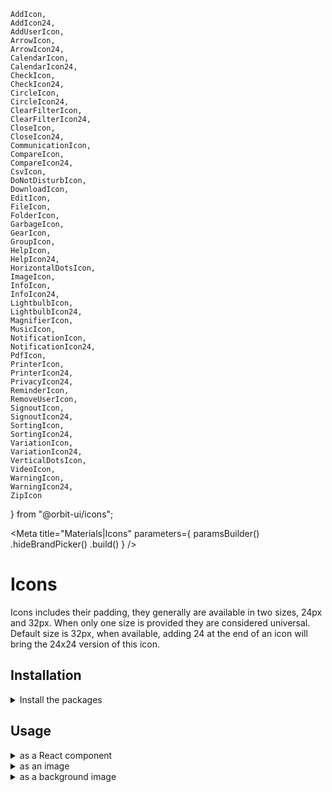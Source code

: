     AddIcon,
    AddIcon24,
    AddUserIcon,
    ArrowIcon,
    ArrowIcon24,
    CalendarIcon,
    CalendarIcon24,
    CheckIcon,
    CheckIcon24,
    CircleIcon,
    CircleIcon24,
    ClearFilterIcon,
    ClearFilterIcon24,
    CloseIcon,
    CloseIcon24,
    CommunicationIcon,
    CompareIcon,
    CompareIcon24,
    CsvIcon,
    DoNotDisturbIcon,
    DownloadIcon,
    EditIcon,
    FileIcon,
    FolderIcon,
    GarbageIcon,
    GearIcon,
    GroupIcon,
    HelpIcon,
    HelpIcon24,
    HorizontalDotsIcon,
    ImageIcon,
    InfoIcon,
    InfoIcon24,
    LightbulbIcon,
    LightbulbIcon24,
    MagnifierIcon,
    MusicIcon,
    NotificationIcon,
    NotificationIcon24,
    PdfIcon,
    PrinterIcon,
    PrinterIcon24,
    PrivacyIcon24,
    ReminderIcon,
    RemoveUserIcon,
    SignoutIcon,
    SignoutIcon24,
    SortingIcon,
    SortingIcon24,
    VariationIcon,
    VariationIcon24,
    VerticalDotsIcon,
    VideoIcon,
    WarningIcon,
    WarningIcon24,
    ZipIcon
} from "@orbit-ui/icons";

<Meta
    title="Materials|Icons"
    parameters={
        paramsBuilder()
            .hideBrandPicker()
            .build()
    }
/>

<Anchor storyId="materials-icons--icons" />

# Icons

Icons includes their padding, they generally are available in two sizes, 24px and 32px. When only one size is provided they are considered universal. Default size is 32px, when available, adding 24 at the end of an icon will bring the 24x24 version of this icon.

## Installation

<details><summary >Install the packages</summary>

Install from <a href={INSTALLATION_PAGE}>the React bundle</a> or as a single package:

```bash
npm install @orbit-ui/icons
```
</details>

## Usage

<details><summary >as a React component</summary>

```jsx
import { IconName } from "@orbit-ui/icons";
```
</details>

<details><summary >as an image</summary>

```jsx
import IconName from "@orbit-ui/icons/icon-name.svg";

<img src={IconName} />
```
</details>

<details><summary >as a background image</summary>

```css
.name-icon: {
    background: url("~@orbit-ui/icons/icon-name.svg");
}
```
</details>

<Preview>
    <IconGallery>
        <IconGallery.Item iconName="AddIcon" small={AddIcon24} std={AddIcon} />
        <IconGallery.Item iconName="CloseIcon" small={CloseIcon24} std={CloseIcon} />
        <IconGallery.Item iconName="SignoutIcon" small={SignoutIcon24} std={SignoutIcon} />
        <IconGallery.Item iconName="CheckIcon" std={CheckIcon} small={CheckIcon24} />
        <IconGallery.Item iconName="ClearFilterIcon" std={ClearFilterIcon} small={ClearFilterIcon24} />
        <IconGallery.Item iconName="PrinterIcon" std={PrinterIcon} small={PrinterIcon24} />
        <IconGallery.Item iconName="WarningIcon" std={WarningIcon} small={WarningIcon24} />
        <IconGallery.Item iconName="InfoIcon" std={InfoIcon} small={InfoIcon24} />
        <IconGallery.Item iconName="HelpIcon" std={HelpIcon} small={HelpIcon24} />
        <IconGallery.Item iconName="SortingIcon" std={SortingIcon} small={SortingIcon24} />
        <IconGallery.Item iconName="CompareIcon" small={CompareIcon24} std={CompareIcon} />
        <IconGallery.Item iconName="CalendarIcon" small={CalendarIcon24} std={CalendarIcon} />
        <IconGallery.Item iconName="VariationIcon" small={VariationIcon24} std={VariationIcon} />
        <IconGallery.Item iconName="PrivacyIcon" small={PrivacyIcon24} />
        <IconGallery.Item iconName="LightbulbIcon" std={LightbulbIcon} small={LightbulbIcon24} />
        <IconGallery.Item iconName="VerticalDotsIcon" std={VerticalDotsIcon} />
        <IconGallery.Item iconName="HorizontalDotsIcon" std={HorizontalDotsIcon} />
        <IconGallery.Item iconName="GarbageIcon" std={GarbageIcon} />
        <IconGallery.Item iconName="GearIcon" std={GearIcon} />
        <IconGallery.Item iconName="MagnifierIcon" std={MagnifierIcon} />
        <IconGallery.Item iconName="FileIcon" std={FileIcon} />
        <IconGallery.Item iconName="PdfIcon" std={PdfIcon} />
        <IconGallery.Item iconName="VideoIcon" std={VideoIcon} />
        <IconGallery.Item iconName="CsvIcon" std={CsvIcon} />
        <IconGallery.Item iconName="ZipIcon" std={ZipIcon} />
        <IconGallery.Item iconName="MusicIcon" std={MusicIcon} />
        <IconGallery.Item iconName="ImageIcon" std={ImageIcon} />
        <IconGallery.Item iconName="EditIcon" std={EditIcon} />
        <IconGallery.Item iconName="CommunicationIcon" std={CommunicationIcon} />
        <IconGallery.Item iconName="ReminderIcon" std={ReminderIcon} />
        <IconGallery.Item iconName="AddUserIcon" std={AddUserIcon} />
        <IconGallery.Item iconName="RemoveUserIcon" std={RemoveUserIcon} />
        <IconGallery.Item iconName="FolderIcon" std={FolderIcon}/>
        <IconGallery.Item iconName="NotificationIcon" std={NotificationIcon} small={NotificationIcon24}  />
        <IconGallery.Item iconName="DoNotDisturbIcon" std={DoNotDisturbIcon} />
        <IconGallery.Item iconName="DownloadIcon" std={DownloadIcon} />
        <IconGallery.Item iconName="CircleIcon" small={CircleIcon24} std={CircleIcon} />
        <IconGallery.Item iconName="GroupIcon" std={GroupIcon} />
        <IconGallery.Item iconName="ArrowIcon" std={ArrowIcon} small={ArrowIcon24} />
    </IconGallery>
</Preview>
